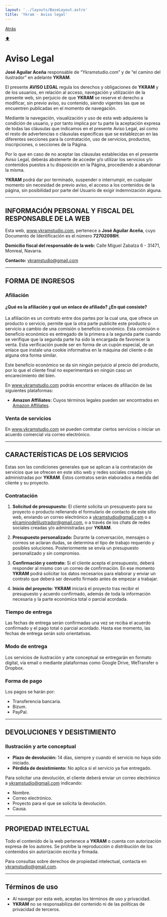 ```yaml
---
layout: '../layouts/BaseLayout.astro'
title: 'Ykram - Aviso legal'
---
```

<div class="enlace-contenedor">
  <a href="/" class="aviso-enlace">Atrás</a>
</div>

<a href="#top" class="scroll-to-top">⬆</a>


<div class="aviso-legal box">

# Aviso Legal

**José Aguilar Aceña** responsable de “Ykramstudio.com” y de “el camino del ilustrador” en adelante **YKRAM**.

El presente **AVISO LEGAL** regula los derechos y obligaciones de **YKRAM** y de los usuarios, en relación al acceso, navegación y utilización de la presente web, sin perjuicio de que **YKRAM** se reserve el derecho a modificar, sin previo aviso, su contenido, siendo vigentes las que se encuentren publicadas en el momento de navegación.

Mediante la navegación, visualización y uso de esta web adquieres la condición de usuario, y por tanto implica por tu parte la aceptación expresa de todas las cláusulas que indicamos en el presente Aviso Legal, así como el resto de advertencias o cláusulas específicas que se establezcan en las diferentes secciones para la contratación, uso de servicios, productos, inscripciones, o secciones de la Página.

Por lo que en caso de no aceptar las cláusulas establecidas en el presente Aviso Legal, deberás abstenerte de acceder y/o utilizar los servicios y/o contenidos puestos a tu disposición en la Página, procediendo a abandonar la misma.

**YKRAM** podrá dar por terminado, suspender o interrumpir, en cualquier momento sin necesidad de previo aviso, el acceso a los contenidos de la página, sin posibilidad por parte del Usuario de exigir indemnización alguna.

---

## INFORMACIÓN PERSONAL Y FISCAL DEL RESPONSABLE DE LA WEB

Esta web, www.ykramstudio.com, pertenece a **José Aguilar Aceña**, cuyo Documento de Identificación es el número **72702098H**.

**Domicilio fiscal del responsable de la web:** Calle Miguel Zabalza 6 - 31471, Monreal, Navarra.

**Contacto:** ykramstudio@gmail.com

---

## FORMA DE INGRESOS

### Afiliación

#### ¿Qué es la afiliación y qué un enlace de afiliado? ¿En qué consiste?

La afiliación es un contrato entre dos partes por la cual una, que ofrece un producto o servicio, permite que la otra parte publicite este producto o servicio a cambio de una comisión o beneficio económico. Esta comisión o beneficio económico es entregado de la primera a la segunda parte cuando se verifique que la segunda parte ha sido la encargada de favorecer la venta. Esta verificación puede ser en forma de un cupón especial, de un enlace que instale una cookie informativa en la máquina del cliente o de alguna otra forma similar.

Este beneficio económico se da sin ningún perjuicio al precio del producto, por lo que el cliente final no experimentará en ningún caso un encarecimiento del bien.

En www.ykramstudio.com podrás encontrar enlaces de afiliación de las siguientes plataformas:

- **Amazon Affiliates:** Cuyos términos legales pueden ser encontrados en [Amazon Affiliates](https://afiliados.amazon.es/help/operating/policies).

### Venta de servicios

En www.ykramstudio.com se pueden contratar ciertos servicios o iniciar un acuerdo comercial vía correo electrónico.

---

## CARACTERÍSTICAS DE LOS SERVICIOS

Estas son las condiciones generales que se aplican a la contratación de servicios que se ofrecen en este sitio web y redes sociales creadas y/o administradas por **YKRAM**. Éstos contratos serán elaborados a medida del cliente y su proyecto.

### Contratación

1. **Solicitud de presupuesto:** El cliente solicita un presupuesto para su proyecto o producto rellenando el formulario de contacto de este sitio web, enviando un correo electrónico a ykramstudio@gmail.com o a elcaminodelilustrador@gmail.com, o a través de los chats de redes sociales creadas y/o administradas por **YKRAM**.

2. **Presupuesto personalizado:** Durante la conversación, mensajes o correos se aclaran dudas, se determina el tipo de trabajo requerido y posibles soluciones. Posteriormente se envía un presupuesto personalizado y sin compromiso.

3. **Confirmación y contrato:** Si el cliente acepta el presupuesto, deberá responder al mismo con un correo de confirmación. En ese momento **YKRAM** podrá solicitar los datos necesarios para elaborar y enviar un contrato que deberá ser devuelto firmado antes de empezar a trabajar.

4. **Inicio del proyecto:** **YKRAM** iniciará el proyecto tras recibir el presupuesto y acuerdo confirmado, además de toda la información necesaria y la parte económica total o parcial acordada.

### Tiempo de entrega

Las fechas de entrega serán confirmadas una vez se reciba el acuerdo confirmado y el pago total o parcial acordado. Hasta ese momento, las fechas de entrega serán solo orientativas.

### Modo de entrega

Los servicios de ilustración y arte conceptual se entregarán en formato digital, vía email o mediante plataformas como Google Drive, WeTransfer o Dropbox.

### Forma de pago

Los pagos se harán por:

- Transferencia bancaria.
- Bizum.
- PayPal.

---

## DEVOLUCIONES Y DESISTIMIENTO

### Ilustración y arte conceptual

- **Plazo de devolución:** 14 días, siempre y cuando el servicio no haya sido iniciado.
- **Pérdida de desistimiento:** No aplica si el servicio ya fue entregado.

Para solicitar una devolución, el cliente deberá enviar un correo electrónico a ykramstudio@gmail.com indicando:

- Nombre.
- Correo electrónico.
- Proyecto para el que se solicita la devolución.
- Causa.

---

## PROPIEDAD INTELECTUAL

Todo el contenido de la web pertenece a **YKRAM** o cuenta con autorización expresa de los autores. Se prohíbe la reproducción o distribución de los contenidos sin autorización escrita y firmada.

Para consultas sobre derechos de propiedad intelectual, contacta en ykramstudio@gmail.com.

---

## Términos de uso

- Al navegar por esta web, aceptas los términos de uso y privacidad.
- **YKRAM** no se responsabiliza del contenido ni de las políticas de privacidad de terceros.

</div>

